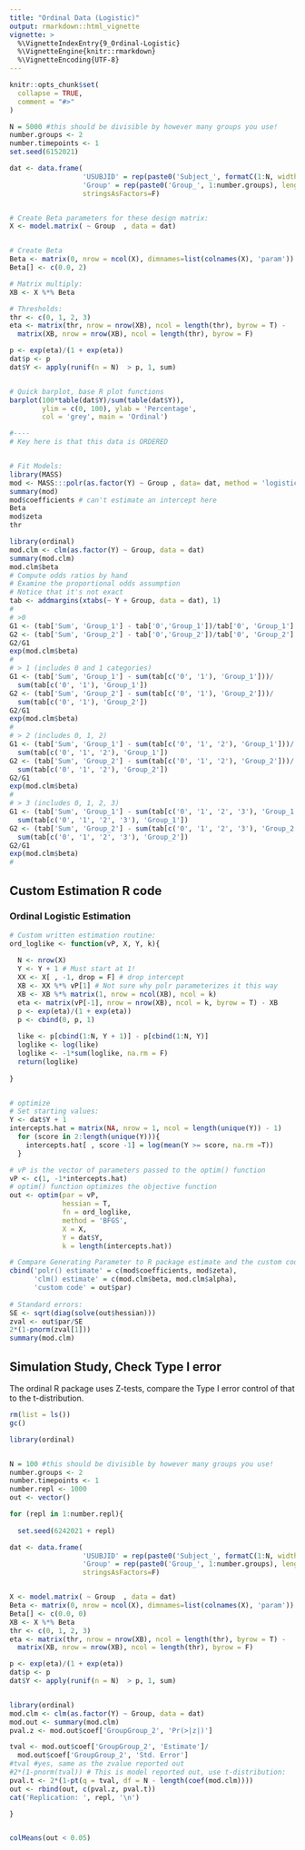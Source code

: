 ```yaml
---
title: "Ordinal Data (Logistic)"
output: rmarkdown::html_vignette
vignette: >
  %\VignetteIndexEntry{9_Ordinal-Logistic}
  %\VignetteEngine{knitr::rmarkdown}
  %\VignetteEncoding{UTF-8}
---
```


```r
knitr::opts_chunk$set(
  collapse = TRUE,
  comment = "#>"
)
```



```r

N = 5000 #this should be divisible by however many groups you use!
number.groups <- 2
number.timepoints <- 1
set.seed(6152021)

dat <- data.frame(
                  'USUBJID' = rep(paste0('Subject_', formatC(1:N, width = 4, flag = '0')), length.out= N*number.timepoints),
                  'Group' = rep(paste0('Group_', 1:number.groups), length.out = N*number.timepoints),
                  stringsAsFactors=F)


# Create Beta parameters for these design matrix:
X <- model.matrix( ~ Group  , data = dat)


# Create Beta
Beta <- matrix(0, nrow = ncol(X), dimnames=list(colnames(X), 'param'))
Beta[] <- c(0.0, 2)

# Matrix multiply:
XB <- X %*% Beta

# Thresholds:
thr <- c(0, 1, 2, 3)
eta <- matrix(thr, nrow = nrow(XB), ncol = length(thr), byrow = T) - 
  matrix(XB, nrow = nrow(XB), ncol = length(thr), byrow = F)

p <- exp(eta)/(1 + exp(eta))
dat$p <- p
dat$Y <- apply(runif(n = N)  > p, 1, sum)


# Quick barplot, base R plot functions
barplot(100*table(dat$Y)/sum(table(dat$Y)),
        ylim = c(0, 100), ylab = 'Percentage',
        col = 'grey', main = 'Ordinal')

#----
# Key here is that this data is ORDERED


# Fit Models:
library(MASS)
mod <- MASS:::polr(as.factor(Y) ~ Group , data= dat, method = 'logistic', Hess = T)
summary(mod)
mod$coefficients # can't estimate an intercept here
Beta
mod$zeta
thr

library(ordinal)
mod.clm <- clm(as.factor(Y) ~ Group, data = dat)
summary(mod.clm)
mod.clm$beta
# Compute odds ratios by hand
# Examine the proportional odds assumption
# Notice that it's not exact
tab <- addmargins(xtabs(~ Y + Group, data = dat), 1)
#
# >0
G1 <- (tab['Sum', 'Group_1'] - tab['0','Group_1'])/tab['0', 'Group_1']
G2 <- (tab['Sum', 'Group_2'] - tab['0','Group_2'])/tab['0', 'Group_2']
G2/G1
exp(mod.clm$beta)
#
# > 1 (includes 0 and 1 categories)
G1 <- (tab['Sum', 'Group_1'] - sum(tab[c('0', '1'), 'Group_1']))/
  sum(tab[c('0', '1'), 'Group_1'])
G2 <- (tab['Sum', 'Group_2'] - sum(tab[c('0', '1'), 'Group_2']))/
  sum(tab[c('0', '1'), 'Group_2'])
G2/G1
exp(mod.clm$beta)
#
# > 2 (includes 0, 1, 2)
G1 <- (tab['Sum', 'Group_1'] - sum(tab[c('0', '1', '2'), 'Group_1']))/
  sum(tab[c('0', '1', '2'), 'Group_1'])
G2 <- (tab['Sum', 'Group_2'] - sum(tab[c('0', '1', '2'), 'Group_2']))/
  sum(tab[c('0', '1', '2'), 'Group_2'])
G2/G1
exp(mod.clm$beta)
#
# > 3 (includes 0, 1, 2, 3)
G1 <- (tab['Sum', 'Group_1'] - sum(tab[c('0', '1', '2', '3'), 'Group_1']))/
  sum(tab[c('0', '1', '2', '3'), 'Group_1'])
G2 <- (tab['Sum', 'Group_2'] - sum(tab[c('0', '1', '2', '3'), 'Group_2']))/
  sum(tab[c('0', '1', '2', '3'), 'Group_2'])
G2/G1
exp(mod.clm$beta)
#

```


## Custom Estimation R code

### Ordinal Logistic Estimation


```r

# Custom written estimation routine:
ord_loglike <- function(vP, X, Y, k){
  
  N <- nrow(X)
  Y <- Y + 1 # Must start at 1!
  XX <- X[ , -1, drop = F] # drop intercept
  XB <- XX %*% vP[1] # Not sure why polr parameterizes it this way
  XB <- XB %*% matrix(1, nrow = ncol(XB), ncol = k)
  eta <- matrix(vP[-1], nrow = nrow(XB), ncol = k, byrow = T) - XB
  p <- exp(eta)/(1 + exp(eta))
  p <- cbind(0, p, 1)
  
  like <- p[cbind(1:N, Y + 1)] - p[cbind(1:N, Y)]  
  loglike <- log(like)
  loglike <- -1*sum(loglike, na.rm = F)
  return(loglike)
  
}


# optimize
# Set starting values:
Y <- dat$Y + 1
intercepts.hat = matrix(NA, nrow = 1, ncol = length(unique(Y)) - 1)
  for (score in 2:length(unique(Y))){
    intercepts.hat[ , score -1] = log(mean(Y >= score, na.rm =T))
  }

# vP is the vector of parameters passed to the optim() function
vP <- c(1, -1*intercepts.hat)
# optim() function optimizes the objective function
out <- optim(par = vP, 
             hessian = T,
             fn = ord_loglike, 
             method = 'BFGS', 
             X = X, 
             Y = dat$Y,  
             k = length(intercepts.hat))

# Compare Generating Parameter to R package estimate and the custom code estimate
cbind('polr() estimate' = c(mod$coefficients, mod$zeta), 
      'clm() estimate' = c(mod.clm$beta, mod.clm$alpha), 
      'custom code' = out$par) 
      
# Standard errors:
SE <- sqrt(diag(solve(out$hessian)))
zval <- out$par/SE
2*(1-pnorm(zval[1]))
summary(mod.clm)

```
## Simulation Study, Check Type I error

The ordinal R package uses Z-tests, compare the Type I error control of that to the t-distribution. 

```r
rm(list = ls())
gc()

library(ordinal)


N = 100 #this should be divisible by however many groups you use!
number.groups <- 2
number.timepoints <- 1
number.repl <- 1000
out <- vector()

for (repl in 1:number.repl){
  
  set.seed(6242021 + repl)

dat <- data.frame(
                  'USUBJID' = rep(paste0('Subject_', formatC(1:N, width = 4, flag = '0')), length.out= N*number.timepoints),
                  'Group' = rep(paste0('Group_', 1:number.groups), length.out = N*number.timepoints),
                  stringsAsFactors=F)


X <- model.matrix( ~ Group  , data = dat)
Beta <- matrix(0, nrow = ncol(X), dimnames=list(colnames(X), 'param'))
Beta[] <- c(0.0, 0)
XB <- X %*% Beta
thr <- c(0, 1, 2, 3)
eta <- matrix(thr, nrow = nrow(XB), ncol = length(thr), byrow = T) -
  matrix(XB, nrow = nrow(XB), ncol = length(thr), byrow = F)

p <- exp(eta)/(1 + exp(eta))
dat$p <- p
dat$Y <- apply(runif(n = N)  > p, 1, sum)


library(ordinal)
mod.clm <- clm(as.factor(Y) ~ Group, data = dat)
mod.out <- summary(mod.clm)
pval.z <- mod.out$coef['GroupGroup_2', 'Pr(>|z|)']

tval <- mod.out$coef['GroupGroup_2', 'Estimate']/
  mod.out$coef['GroupGroup_2', 'Std. Error']
#tval #yes, same as the zvalue reported out
#2*(1-pnorm(tval)) # This is model reported out, use t-distribution:
pval.t <- 2*(1-pt(q = tval, df = N - length(coef(mod.clm))))
out <- rbind(out, c(pval.z, pval.t))
cat('Replication: ', repl, '\n')

}


colMeans(out < 0.05)

```
